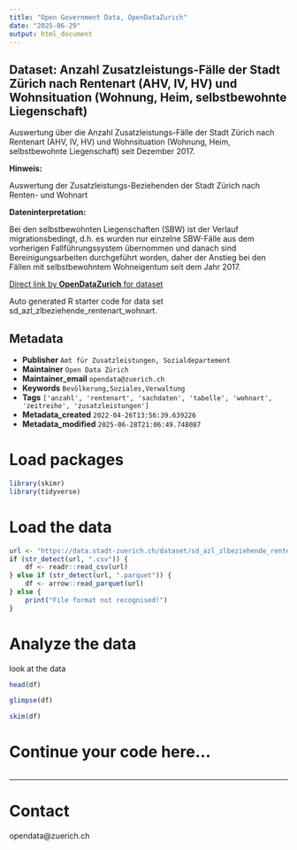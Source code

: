 ```yaml
---
title: "Open Government Data, OpenDataZurich"
date: "2025-06-29"
output: html_document
---
```


## Dataset: Anzahl Zusatzleistungs-Fälle der Stadt Zürich nach Rentenart (AHV, IV, HV) und Wohnsituation (Wohnung, Heim, selbstbewohnte Liegenschaft)

Auswertung über die Anzahl Zusatzleistungs-Fälle der Stadt Zürich nach Rentenart (AHV, IV, HV) und Wohnsituation (Wohnung, Heim, selbstbewohnte Liegenschaft) seit Dezember 2017. 


**Hinweis:**

Auswertung der Zusatzleistungs-Beziehenden der Stadt Zürich nach Renten- und Wohnart

[]()

**Dateninterpretation:**

Bei den selbstbewohnten Liegenschaften (SBW) ist der Verlauf migrationsbedingt, d.h. es wurden nur einzelne SBW-Fälle aus dem vorherigen Fallführungssystem übernommen und danach sind Bereinigungsarbeiten durchgeführt worden, daher der Anstieg bei den Fällen mit selbstbewohntem Wohneigentum seit dem Jahr 2017.

[]()



[Direct link by **OpenDataZurich** for dataset](https://data.stadt-zuerich.ch/dataset/sd_azl_zlbeziehende_rentenart_wohnart)

Auto generated R starter code for data set sd_azl_zlbeziehende_rentenart_wohnart.

## Metadata

- **Publisher** `Amt für Zusatzleistungen, Sozialdepartement`
- **Maintainer** `Open Data Zürich`
- **Maintainer_email** `opendata@zuerich.ch`
- **Keywords** `Bevölk­erung,Soziales,Ver­walt­ung`
- **Tags** `['anzahl', 'rentenart', 'sachdaten', 'tabelle', 'wohnart', 'zeitreihe', 'zusatzleistungen']`
- **Metadata_created** `2022-04-26T13:56:39.639226`
- **Metadata_modified** `2025-06-28T21:06:49.748087`


# Load packages

```r
library(skimr)
library(tidyverse)
```

# Load the data

```r
url <- "https://data.stadt-zuerich.ch/dataset/sd_azl_zlbeziehende_rentenart_wohnart/download/sd_azl_zlbeziehende_rentenart_wohnart.csv"
if (str_detect(url, ".csv")) {
    df <- readr::read_csv(url)
} else if (str_detect(url, ".parquet")) {
    df <- arrow::read_parquet(url)
} else {
    print("File format not recognised!")
}
```

# Analyze the data

look at the data
```r
head(df)
```

```r
glimpse(df)
```

```r
skim(df)
```

# Continue your code here...

```r

```

------------------------------------------------------------------------

# Contact

opendata@zuerich.ch
